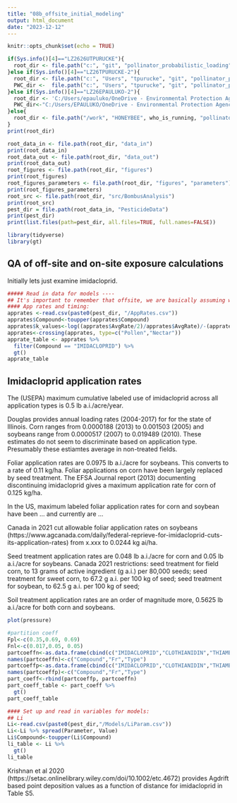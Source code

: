 ```yaml
---
title: "08b_offsite_initial_modeling"
output: html_document
date: "2023-12-12"
---
```


```r
knitr::opts_chunk$set(echo = TRUE)
```

```r
if(Sys.info()[4]=="LZ2626UTPURUCKE"){
  root_dir <- file.path("c:", "git", "pollinator_probabilistic_loading")
}else if(Sys.info()[4]=="LZ26TPURUCKE-2"){
  root_dir <- file.path("c:", "Users", "tpurucke", "git", "pollinator_probabilistic_loading")
  PWC_dir <-  file.path("c:", "Users", "tpurucke", "git", "pollinator_probabilistic_loading", "data_in", "PWCdata", "pesticide runs")
}else if(Sys.info()[4]=="LZ26EPAULUKO-2"){
  root_dir <- 'C:/Users/epauluko/OneDrive - Environmental Protection Agency (EPA)/Profile/Documents/GitHub/pollinator_probabilistic_loading'
  PWC_dir<-"C:/Users/EPAULUKO/OneDrive - Environmental Protection Agency (EPA)/Profile/Documents/apps/pwc_2.001/pesticide runs"
}else{
  root_dir <- file.path("/work", "HONEYBEE", who_is_running, "pollinator_probabilistic_loading")
}
print(root_dir)

root_data_in <- file.path(root_dir, "data_in")
print(root_data_in)
root_data_out <- file.path(root_dir, "data_out")
print(root_data_out)
root_figures <- file.path(root_dir, "figures")
print(root_figures)
root_figures_parameters <- file.path(root_dir, "figures", "parameters")
print(root_figures_parameters)
root_src <- file.path(root_dir, "src/BombusAnalysis")
print(root_src)
pest_dir = file.path(root_data_in, "PesticideData")
print(pest_dir)
print(list.files(path=pest_dir, all.files=TRUE, full.names=FALSE))

library(tidyverse)
library(gt)
```

## QA of off-site and on-site exposure calculations

Initially lets just examine imidacloprid.

```r
##### Read in data for models ----
## It's important to remember that offsite, we are basically assuming wildflower/foraging habitat
#### App rates and timing:
apprates <-read.csv(paste0(pest_dir, "/AppRates.csv"))
apprates$Compound<-toupper(apprates$Compound)
apprates$k_values<-log((apprates$AvgRate/2)/apprates$AvgRate)/-(apprates$k_values)
apprates<-crossing(apprates, type=c("Pollen","Nectar"))
apprate_table <- apprates %>%
  filter(Compound == "IMIDACLOPRID") %>%
  gt()
apprate_table
```

## Imidacloprid application rates

The (USEPA) maximum cumulative labeled use of imidacloprid across all application types is 0.5 lb a.i./acre/year.

Douglas provides annual loading rates (2004-2017) for for the state of Illinois. Corn ranges 
from 0.0000188 (2013) to 0.001503 (2005) and soybeans range from 0.0000517 (2007) to 0.019489 (2010).
These estimates do not seem to discriminate based on application type. Presumably these estiamtes 
average in non-treated fields.

Foliar application rates are 0.0975 lb a.i./acre for soybeans. This converts to a rate of 0.11 kg/ha. Foliar applications
on corn have been largely replaced by seed treatment. The EFSA Journal report (2013) documenting discontinuing
imidacloprid gives a maximum application rate for corn of 0.125 kg/ha.

In the US, maximum labeled foliar application rates for corn and soybean have been ... and currently are ...

Canada in 2021 cut allowable foliar application rates on soybeans (https://www.agcanada.com/daily/federal-reprieve-for-imidacloprid-cuts-its-application-rates) from x.xxx to 0.0244 kg ai/ha.

Seed treatment application rates are 0.048 lb a.i./acre for corn and 0.05 lb a.i./acre for soybeans.
Canada 2021 restrictions:
seed treatment for field corn, to 13 grams of active ingredient (g a.i.) per 80,000 seeds;
seed treatment for sweet corn, to 67.2 g a.i. per 100 kg of seed;
seed treatment for soybean, to 62.5 g a.i. per 100 kg of seed;

Soil treatment application rates are an order of magnitude more, 0.5625 lb a.i./acre for both corn and soybeans.

```r
plot(pressure)
```

```r
#partition coeff
Fpl<-c(0.35,0.69, 0.69)
Fnl<-c(0.017,0.05, 0.05)
partcoeffn<-as.data.frame(cbind(c("IMIDACLOPRID","CLOTHIANIDIN","THIAMETHOXAM"), (Fnl),paste0("Nectar")))
names(partcoeffn)<-c("Compound","Fr","Type")
partcoeffp<-as.data.frame(cbind(c("IMIDACLOPRID","CLOTHIANIDIN","THIAMETHOXAM"), (Fpl),paste0("Pollen")))
names(partcoeffp)<-c("Compound","Fr","Type")
part_coeff<-rbind(partcoeffp, partcoeffn)
part_coeff_table <- part_coeff %>%
  gt()
part_coeff_table
```

```r
#### Set up and read in variables for models:
## Li
Li<-read.csv(paste0(pest_dir,"/Models/LiParam.csv"))
Li<-Li %>% spread(Parameter, Value)
Li$Compound<-toupper(Li$Compound)
li_table <- Li %>%
  gt()
li_table
```
Krishnan et al 2020 (https://setac.onlinelibrary.wiley.com/doi/10.1002/etc.4672) provides Agdrift based point deposition values as a function of distance for imidacloprid in Table S5.
